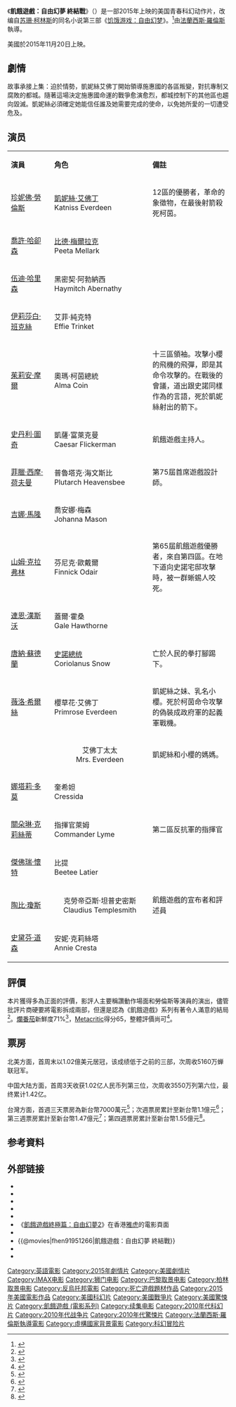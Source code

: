 {{noteTA
|G1=Show
|G2=Movie
}}
{{Infobox film
| name           = 飢餓遊戲：自由幻夢 終結戰
| original_name  = {{lang|en|''The Hunger Games:Mockingjay – Part 2''}}
| image          = The Hunger Games Mockingjay - Part 2 Poster.jpg
| caption        = 電影海報
| director       = [[法蘭西斯·羅倫斯|法蘭西斯·羅倫斯]]
| producer       = [[Nina_Jacobson|Nina Jacobson]]<br />Jon Kilik
| screenplay     = [[Danny_Strong|Danny Strong]]<br />[[Peter_Craig|Peter Craig]]<ref>{{cite web|url=http://www.thehob.org/2013/11/exclusive-the-hob-interviews-francis-lawrence-nina-jacobson-jon-kilik-at-world-premiere.html|title=Exclusive: The Hob Interviews Frances Lawrence, Nina Jacobson & Jon Kilik at World Premiere|work=The Hob|date=2013-11-13|accessdate=2014-01-14|deadurl=yes|archiveurl=https://web.archive.org/web/20131114204323/http://www.thehob.org/2013/11/exclusive-the-hob-interviews-francis-lawrence-nina-jacobson-jon-kilik-at-world-premiere.html|archivedate=2013-11-14}}</ref>
| based_on       = {{based on|[[飢餓遊戲：自由幻夢|飢餓遊戲：自由幻夢]]|[[蘇珊·柯林斯|蘇珊·柯林斯]]}}
| starring       = {{Plainlist| 
* [[珍妮佛·勞倫斯|珍妮佛·勞倫斯]] 
* [[伊莉莎白·班克絲|伊莉莎白·班克絲]] 
* [[喬許·哈卻森|喬許·哈卻森]] 
* [[連恩·漢斯沃|連恩·漢斯沃]] 
* [[茱莉安·摩爾|茱莉安·摩爾]] 
* [[史丹利·圖奇|史丹利·圖奇]]
* [[伍迪·哈里森|伍迪·哈里森]]
* [[傑佛瑞·懷特|傑佛瑞·懷特]]
* [[菲臘·西摩·荷夫曼|菲臘·西摩·荷夫曼]] 
* [[唐納·蘇德蘭|唐納·蘇德蘭]]
}}
| music          = [[詹姆斯·紐頓·霍華|詹姆斯·紐頓·霍華]]
| cinematography = Jo Willems 
| editing        = Alan Edward Bell<br />Mark Yoshikawa
| studio         = [[Color_Force_(film_company)|Color Force]]
| distributor    = [[獅門娛樂|獅門娛樂]]
| released       = {{Film date|2015|11|19|香港、新加坡|2015|11|20|美國、中國大陸、臺灣}}
| runtime        = 
| country        = {{USA}}
| language       = [[英语|英语]]
| budget         = $1.6亿美元<ref>{{cite journal |url=http://variety.com/2014/film/news/mockingjay-exclusive-art-mockingjay-filming-location-1201066280/ |journal=Variety |title=Lionsgate Pushing ‘Mockingjay’ Toward ‘Iron Man 3′ Box Office |date=2014-01-22 |first=Dave |last=McNary |accessdate=2014-08-27 |archive-date=2014-03-29 |archive-url=https://web.archive.org/web/20140329214702/http://variety.com/2014/film/news/mockingjay-exclusive-art-mockingjay-filming-location-1201066280/ |dead-url=no }}</ref>
| gross          = $6.53亿美元<ref name="BOM">{{cite web |url=http://www.boxofficemojo.com/movies/?id=hungergames4.htm |title=The Hunger Games: Mockingjay – Part 2 (2015) |website=Box Office Mojo |accessdate=2015-11-25 |archive-date=2019-06-16 |archive-url=https://web.archive.org/web/20190616154450/https://www.boxofficemojo.com/movies/?id=hungergames4.htm |dead-url=no }}</ref>
| preceded_by    = 《[[飢餓遊戲：自由幻夢Ⅰ|飢餓遊戲：自由幻夢Ⅰ]]》
| followed_by    = 
| cn_name        = 饥饿游戏3：嘲笑鸟（下）
| hk_name        = 飢餓遊戲終極篇：自由幻夢2
| tw_name        = 飢餓遊戲：自由幻夢 終結戰
| sg_name        = 饥饿游戏3：嘲笑鸟（下）
}}

《'''飢餓遊戲：自由幻夢 終結戰'''》（{{lang-en|''The Hunger Games: Mockingjay – Part 2''}}）是一部2015年上映的美国青春科幻动作片，改编自[[苏珊·柯林斯|苏珊·柯林斯]]的同名小说第三部《[[飢餓遊戲：自由幻夢|饥饿游戏：自由幻梦]]》。<ref>{{cite journal |url=http://variety.com/2014/film/news/cannes-jennifer-lawrence-dances-and-sings-at-hunger-games-party-1201185251/ |title=CANNES: Jennifer Lawrence Dances and Sings at ‘Hunger Games’ Party |journal=Variety |date=2014-05-18 |first=Ramin |last=Setoodeh |accessdate=2014-08-27 |archive-date=2020-12-02 |archive-url=https://web.archive.org/web/20201202192026/https://variety.com/2014/film/news/cannes-jennifer-lawrence-dances-and-sings-at-hunger-games-party-1201185251/ |dead-url=no }}</ref>由[[法蘭西斯·羅倫斯|法蘭西斯·羅倫斯]]執導。

美國於2015年11月20日上映。

==劇情==
故事承接上集：迫於情勢，凱妮絲艾佛丁開始領導施惠國的各區叛變，對抗專制又腐敗的都城。隨著這場決定施惠國命運的戰爭愈演愈烈，都城控制下的其他區也趨向毀滅。凱妮絲必須確定她能信任誰及她需要完成的使命，以免她所愛的一切遭受危及。

==演员==
{|class="wikitable" width="57%" style="font-size:85%;"
|- style="background:cornflowerblue; color:white" align=center
|style="width:3%"|'''演員'''
|style="width:5%"|'''角色'''
|style="width:6%"|'''備註'''
|-align=center 
|[[珍妮佛·勞倫斯|珍妮佛·勞倫斯]]||[[凱妮絲·艾佛丁|凱妮絲·艾佛丁]]<br/>Katniss Everdeen||12區的優勝者，革命的象徵物，在最後射箭殺死柯茵。
|-align=center
|[[喬許·哈卻森|喬許·哈卻森]]||[[比德·梅爾拉克|比德·梅爾拉克]]<br/>Peeta Mellark||
|-align=center
|[[伍迪·哈里森|伍迪·哈里森]]||黑密契·阿勃納西<br/>Haymitch Abernathy||
|-align=center
|[[伊莉莎白·班克絲|伊莉莎白·班克絲]]||艾菲·純克特<br/>Effie Trinket||
|-align=center
|[[茱莉安·摩爾|茱莉安·摩爾]]||奧瑪·柯茵總統<br/>Alma Coin||align=left|十三區領袖。攻擊小櫻的飛機的飛彈，即是其命令攻擊的。在戰後的會議，道出跟史諾同樣作為的言語，死於凱妮絲射出的箭下。
|-align=center
|[[史丹利·圖奇|史丹利·圖奇]]||凱薩·富萊克曼<br/>Caesar Flickerman||align=left|飢餓遊戲主持人。
|-align=center
|[[菲臘·西摩·荷夫曼|菲臘·西摩·荷夫曼]]||普魯塔克·海文斯比<br/>Plutarch Heavensbee||align=left|第75屆首席遊戲設計師。
|-align=center
|[[吉娜·馬隆|吉娜·馬隆]]||喬安娜·梅森<br/>Johanna Mason||
|-align=center
|[[山姆·克拉弗林|山姆·克拉弗林]]||芬尼克·歐戴爾<br/>Finnick Odair||align=left|第65屆飢餓遊戲優勝者，來自第四區。在地下道向史諾宅邸攻擊時，被一群蜥蜴人咬死。
|-align=center
|[[連恩·漢斯沃|連恩·漢斯沃]]||蓋爾·霍桑<br/>Gale Hawthorne||
|-align=center
|[[唐納·蘇德蘭|唐納·蘇德蘭]]||[[史諾總统|史諾總统]]<br/>Coriolanus Snow||亡於人民的拳打腳踢下。
|-align=center
|[[薇洛·希爾絲|薇洛·希爾絲]]||櫻草花·艾佛丁<br/>Primrose Everdeen||align=left|凱妮絲之妹、乳名小櫻。死於柯茵命令攻擊的偽裝成政府軍的起義軍戰機。
|-align=center
|{{link-en|葆拉·馬爾科姆森|Paula Malcomson}}|| <center>艾佛丁太太<br/>Mrs. Everdeen</center>||align=left|凱妮絲和小櫻的媽媽。
|-align=center
|[[娜塔莉·多莫|娜塔莉·多莫]]||奎希妲<br/>Cressida||
|-align=center
|[[關朵琳·克莉絲蒂|關朵琳·克莉絲蒂]]||指揮官萊姆<br/>Commander Lyme||align=left|第二區反抗軍的指揮官
|-align=center
|[[傑佛瑞·懷特|傑佛瑞·懷特]]||比提<br/>Beetee Latier||
|-align=center
|[[陶比·瓊斯|陶比·瓊斯]]</center>||<center>克勞帝亞斯·坦普史密斯<br/>Claudius Templesmith</center>||align=left|飢餓遊戲的宣布者和評述員
|-align=center
|[[史黛芬·道森|史黛芬·道森]]||安妮·克莉絲塔<br/>Annie Cresta||
|}

==評價==
本片獲得多為正面的評價，影評人主要稱讚動作場面和勞倫斯等演員的演出，儘管批評片商硬要將電影拆成兩部，但還是認為《飢餓遊戲》系列有著令人滿意的結局<ref>{{cite web|url=http://www.latimes.com/entertainment/movies/moviesnow/la-et-mn-hunger-games-mockingjay-part-2-reviews-critics-katniss-20151120-story.html|title=Katniss is the best reason to stick with 'The Hunger Games: Mockingjay -- Part 2,' reviews say|author=Tracy Brown|work=[[Los_Angeles_Times|Los Angeles Times]]|date=2015-11-21|accessdate=2015-11-22|archive-date=2020-09-27|archive-url=https://web.archive.org/web/20200927105057/https://www.latimes.com/entertainment/movies/moviesnow/la-et-mn-hunger-games-mockingjay-part-2-reviews-critics-katniss-20151120-story.html|dead-url=no}}</ref>。[[爛番茄|爛番茄]]新鮮度71%<ref name="RT">{{cite web |url=http://www.rottentomatoes.com/m/the_hunger_games_mockingjay_part_2/ |title=The Hunger Games: Mockingjay — Part 2 (2015) |website=Rotten Tomatoes |accessdate=2015-11-24 |archive-date=2021-04-23 |archive-url=https://web.archive.org/web/20210423133459/https://www.rottentomatoes.com/m/the_hunger_games_mockingjay_part_2 |dead-url=no }}</ref>，[[Metacritic|Metacritic]]得分65，整體評價尚可<ref name="MC">{{cite web |url=http://www.metacritic.com/movie/the-hunger-games-mockingjay---part-2 |title=The Hunger Games: Mockingjay — Part 2 reviews |website=Metacritic |accessdate=2015-11-24 |archive-date=2021-05-16 |archive-url=https://web.archive.org/web/20210516223256/https://www.metacritic.com/movie/the-hunger-games-mockingjay---part-2 |dead-url=no }}</ref>。

==票房==
北美方面，首周末以1.02億美元居冠，该成绩低于之前的三部，次周收5160万蝉联冠军。

中国大陆方面，首周3天收获1.02亿人民币列第三位，次周收3550万列第六位，最终累计1.42亿。

台灣方面，首週三天票房為新台幣7000萬元<ref>{{cite news |author1=楊景婷 |title=《紅衣小女孩》作亂台灣 許瑋甯滾血尬魔神仔 |url=https://tw.appledaily.com/headline/daily/20151127/36921875/ |work=[[蘋果日報_(台灣)|蘋果日報]] |date=2015-11-27 |accessdate=2019-02-13 |archive-date=2019-02-13 |archive-url=https://web.archive.org/web/20190213115214/https://tw.appledaily.com/headline/daily/20151127/36921875/ |dead-url=no }}</ref>；次週票房累計至新台幣1.1億元<ref>{{cite news |author1=謝宛儒 |title=強檔新片：雷神索爾《白鯨傳奇》漂流90天 怒海求生不成人形 |url=https://tw.appledaily.com/headline/daily/20151204/36935121 |work=[[蘋果日報_(台灣)|蘋果日報]] |date=2015-12-04 |accessdate=2019-02-13 |archive-date=2019-02-13 |archive-url=https://web.archive.org/web/20190213115214/https://tw.appledaily.com/headline/daily/20151204/36935121 |dead-url=no }}</ref>；第三週票房累計至新台幣1.47億元<ref>{{cite news |title=周末全台票房排行榜 |url=https://tw.appledaily.com/headline/daily/20151211/36948638 |work=[[蘋果日報_(台灣)|蘋果日報]] |date=2015-12-11 |accessdate=2019-02-13 |archive-date=2019-02-14 |archive-url=https://web.archive.org/web/20190214123120/https://tw.appledaily.com/headline/daily/20151211/36948638 |dead-url=no }}</ref>；第四週票房累計至新台幣1.55億元<ref>{{cite news |title=周末全台票房排行榜 |url=https://tw.appledaily.com/headline/daily/20151218/36961033 |work=[[蘋果日報_(台灣)|蘋果日報]] |date=2015-12-18 |accessdate=2019-02-13 |archive-date=2019-02-14 |archive-url=https://web.archive.org/web/20190214123120/https://tw.appledaily.com/headline/daily/20151218/36961033 |dead-url=no }}</ref>。

{{start box}}
{{succession prize box|《[[007：惡魔四伏|007：惡魔四伏]]》|《[[STAR_WARS：原力覺醒|STAR WARS：原力覺醒]]》|{{flagicon|USA}}[[2015年美國週末票房冠軍|2015年美國週末票房冠軍]]|第47-50周}}
{{succession prize box|《[[007：惡魔四伏|007：惡魔四伏]]》|《[[白鯨傳奇：怒海之心|白鯨傳奇：怒海之心]]》|{{flagicon|TWN}}[[2015年台北週末票房冠軍|2015年台北週末票房冠軍]]|第47-48周}}
{{succession prize box|《[[007：鬼影帝國|007：鬼影帝國]]》|《[[陀地驅魔人|陀地驅魔人]]》|{{flagicon|HK}}[[2015年香港一週票房冠軍|2015年香港一週票房冠軍]]|第46-47周}}
{{end box}}

==参考資料==
{{Reflist}}

==外部链接==
* {{IMDb title|1951266}}
* {{rotten-tomatoes|the_hunger_games_mockingjay_part_2|The Hunger Games: Mockingjay - Part 2}}
* {{allmovie title|568569|The Hunger Games: Mockingjay - Part 2}}
* {{mojo title|hungergames4|The Hunger Games: Mockingjay - Part 2}}
* {{metacritic film|the-hunger-games-mockingjay---part-2|The Hunger Games: Mockingjay - Part 2}}
* 《[https://hk.movies.yahoo.net/movie/details/27357-飢餓遊戲終極篇：自由幻夢2 飢餓遊戲終極篇：自由幻夢2]》在香港[[雅虎|雅虎]]的電影頁面{{zh-hk}}
* {{Yahoomovie id|5819|飢餓遊戲：自由幻夢 終結戰}}
* {{@movies|fhen91951266|飢餓遊戲：自由幻夢 終結戰}}
* {{Mtime|175317|飢餓遊戲：自由幻夢 終結戰}}
* {{douban}}

{{Hunger Games}}
{{Francis Lawrence}}

{{DEFAULTSORT:Hunger Games: Mockingjay - Part 2, The}}
[[Category:英語電影|Category:英語電影]]
[[Category:2015年劇情片|Category:2015年劇情片]]
[[Category:美國劇情片|Category:美國劇情片]]
[[Category:IMAX电影|Category:IMAX电影]]
[[Category:狮门电影|Category:狮门电影]]
[[Category:巴黎取景电影|Category:巴黎取景电影]]
[[Category:柏林取景电影|Category:柏林取景电影]]
[[Category:反烏托邦電影|Category:反烏托邦電影]]
[[Category:死亡遊戲題材作品|Category:死亡遊戲題材作品]]
[[Category:2015年美國電影作品|Category:2015年美國電影作品]]
[[Category:美國科幻片|Category:美國科幻片]]
[[Category:美國戰爭片|Category:美國戰爭片]]
[[Category:美國驚悚片|Category:美國驚悚片]]
[[Category:飢餓遊戲_(電影系列)|Category:飢餓遊戲 (電影系列)]]
[[Category:续集电影|Category:续集电影]]
[[Category:2010年代科幻片|Category:2010年代科幻片]]
[[Category:2010年代战争片|Category:2010年代战争片]]
[[Category:2010年代驚悚片|Category:2010年代驚悚片]]
[[Category:法蘭西斯·羅倫斯執導電影|Category:法蘭西斯·羅倫斯執導電影]]
[[Category:虛構國家背景電影|Category:虛構國家背景電影]]
[[Category:科幻冒险片|Category:科幻冒险片]]
